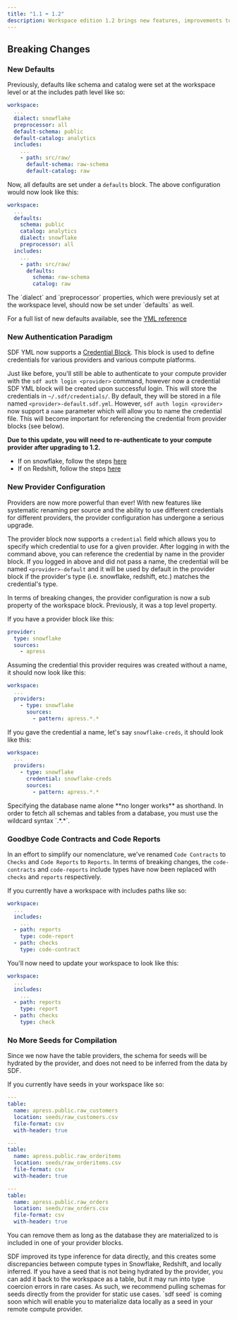 ```yaml
---
title: "1.1 ➡️ 1.2"
description: Workspace edition 1.2 brings new features, improvements to the SDF CLI, and a major cleanup of the workspace configuration file. This guide will help you migrate your workspace from edition 1.1 to 1.2.
---
```


## Breaking Changes

### New Defaults

Previously, defaults like schema and catalog were set at the workspace level or at the includes path level like so:

```yaml
workspace:
  ...
  dialect: snowflake
  preprocessor: all
  default-schema: public
  default-catalog: analytics
  includes:
    ...
    - path: src/raw/
      default-schema: raw-schema
      default-catalog: raw
```

Now, all defaults are set under a `defaults` block. The above configuration would now look like this:

```yaml
workspace:
  ...
  defaults:
    schema: public
    catalog: analytics
    dialect: snowflake
    preprocessor: all
  includes:
    ...
    - path: src/raw/
      defaults:
        schema: raw-schema
        catalog: raw
```

<Note>
The `dialect` and `preprocessor` properties, which were previously set at the workspace level, should now be set under `defaults` as well.
</Note>

For a full list of new defaults available, see the [YML reference](/reference/sdf-yml#nested-element-defaults) 

### New Authentication Paradigm

SDF YML now supports a [Credential Block](/reference/sdf-yml#block-credential). This block is used to define credentials for various providers and various compute platforms. 

Just like before, you'll still be able to authenticate to your compute provider with the `sdf auth login <provider>` command, however now a credential SDF YML block will be created upon successful login. This will
store the credentials in `~/.sdf/credentials/`. By default, they will be stored in a file named `<provider>-default.sdf.yml`. However, `sdf auth login <provider>` now support a `name` parameter which will allow you to name the credential file. This
will become important for referencing the credential from provider blocks (see below).

**Due to this update, you will need to re-authenticate to your compute provider after upgrading to 1.2.**

* If on snowflake, follow the steps [here](/integrations/snowflake)
* If on Redshift, follow the steps [here](/integrations/redshift)


### New Provider Configuration

Providers are now more powerful than ever! With new features like systematic renaming per source and the ability to use different credentials for different providers, the provider configuration has undergone a serious upgrade.

The provider block now supports a `credential` field which allows you to specify which credential to use for a given provider. After logging in with the command above, you can reference the credential by name in the provider block. If you logged in above and did not pass a name,
the credential will be named `<provider>-default` and it will be used by default in the provider block if the provider's type (i.e. snowflake, redshift, etc.) matches the credential's type. 

In terms of breaking changes, the provider configuration is now a sub property of the workspace block. Previously, it was a top level property. 

If you have a provider block like this:
```yaml
provider:
  type: snowflake
  sources: 
    - apress
```

Assuming the credential this provider requires was created without a name, it should now look like this:
```yaml
workspace:
  ...
  providers:
    - type: snowflake
      sources: 
        - pattern: apress.*.*
```

If you gave the credential a name, let's say `snowflake-creds`, it should look like this:
```yaml
workspace:
  ...
  providers:
    - type: snowflake
      credential: snowflake-creds
      sources: 
        - pattern: apress.*.*
```

<Warning>
  Specifying the database name alone **no longer works** as shorthand. In order to fetch all schemas and tables from a database, you must use the wildcard syntax `<database-name>.*.*`.
</Warning>

### Goodbye Code Contracts and Code Reports

In an effort to simplify our nomenclature, we've renamed `Code Contracts` to `Checks` and `Code Reports` to `Reports`. In terms of breaking changes, the `code-contracts` and `code-reports` include types have now been replaced with `checks` and `reports` respectively.

If you currently have a workspace with includes paths like so:
```yaml 
workspace:
  ...
  includes:
    ...
  - path: reports
    type: code-report
  - path: checks 
    type: code-contract
```

You'll now need to update your workspace to look like this:
```yaml
workspace:
  ...
  includes:
    ...
  - path: reports
    type: report
  - path: checks 
    type: check
```

### No More Seeds for Compilation

Since we now have the table providers, the schema for seeds will be hydrated by the provider, and does not need to be inferred from the data by SDF.

If you currently have seeds in your workspace like so:
```yaml
---
table:
  name: apress.public.raw_customers
  location: seeds/raw_customers.csv
  file-format: csv
  with-header: true

---
table:
  name: apress.public.raw_orderitems
  location: seeds/raw_orderitems.csv
  file-format: csv
  with-header: true

---
table:
  name: apress.public.raw_orders
  location: seeds/raw_orders.csv
  file-format: csv
  with-header: true
```

You can remove them as long as the database they are materialized to is included in one of your provider blocks.

<Warning>
  SDF improved its type inference for data directly, and this creates some discrepancies between compute types in Snowflake, Redshift, and locally inferred. If you have a seed that is not being hydrated by the provider, you can add it back to the workspace as a table, but it may run into type coercion errors in rare cases. 
  As such, we recommend pulling schemas for seeds directly from the provider for static use cases.
</Warning>

<Tip>
  `sdf seed` is coming soon which will enable you to materialize data locally as a seed in your remote compute provider.
</Tip>
